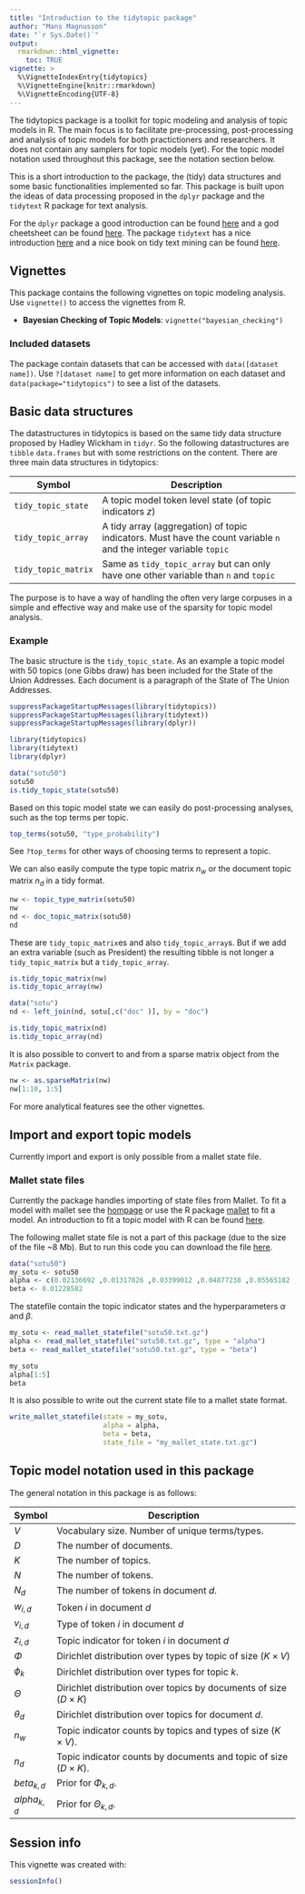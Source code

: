 ```yaml
---
title: "Introduction to the tidytopic package"
author: "Mans Magnusson"
date: "`r Sys.Date()`"
output: 
  rmarkdown::html_vignette:
    toc: TRUE
vignette: >
  %\VignetteIndexEntry{tidytopics}
  %\VignetteEngine{knitr::rmarkdown}
  %\VignetteEncoding{UTF-8}
---
```


The tidytopics package is a toolkit for topic modeling and analysis of topic models in R. The main focus is to facilitate pre-processing, post-processing and analysis of topic models for both practictioners and researchers. It does not contain any samplers for topic models (yet). For the topic model notation used throughout this package, see the notation section below.

This is a short introduction to the package, the (tidy) data structures and some basic functionalities implemented so far. This package is built upon the ideas of data processing proposed in the `dplyr` package and the `tidytext` R package for text analysis. 

For the `dplyr` package a good introduction can be found [here](https://cran.rstudio.com/web/packages/dplyr/vignettes/introduction.html) and a god cheetsheet can be found [here](https://www.rstudio.com/wp-content/uploads/2015/02/data-wrangling-cheatsheet.pdf). The package `tidytext` has a nice introduction [here](https://cran.r-project.org/web/packages/tidytext/vignettes/tidytext.html) and a nice book on tidy text mining can be found [here](http://tidytextmining.com/).

## Vignettes

This package contains the following vignettes on topic modeling analysis. Use `vignette()` to access the vignettes from R. 

- **Bayesian Checking of Topic Models**: `vignette("bayesian_checking")`

### Included datasets

The package contain datasets that can be accessed with `data([dataset name])`. Use `?[dataset name]` to get more information on each dataset and `data(package="tidytopics")` to see a list of the datasets.

## Basic data structures

The datastructures in tidytopics is based on the same tidy data structure proposed by Hadley Wickham in `tidyr`. So the following datastructures are `tibble` `data.frames` but with some restrictions on the content. There are three main data structures in tidytopics: 

| Symbol| Description                             |
|-------|-----------------------------------------|
| `tidy_topic_state`  | A topic model token level state (of topic indicators $z$) |
| `tidy_topic_array`  | A tidy array (aggregation) of topic indicators. Must have the count variable `n` and the integer variable `topic` |
| `tidy_topic_matrix`  | Same as `tidy_topic_array` but can only have one other variable than `n` and `topic` |

The purpose is to have a way of handling the often very large corpuses in a simple and effective way and make use of the sparsity for topic model analysis.

### Example

The basic structure is the `tidy_topic_state`. As an example a topic model with 50 topics (one Gibbs draw) has been included for the State of the Union Addresses. Each document is a paragraph of the State of The Union Addresses.

```r
suppressPackageStartupMessages(library(tidytopics))
suppressPackageStartupMessages(library(tidytext))
suppressPackageStartupMessages(library(dplyr))
```

```r
library(tidytopics)
library(tidytext)
library(dplyr)

data("sotu50")
sotu50
is.tidy_topic_state(sotu50)
```

Based on this topic model state we can easily do post-processing analyses, such as the top terms per topic.

```r
top_terms(sotu50, "type_probability")
```

See `?top_terms` for other ways of choosing terms to represent a topic. 

We can also easily compute the type topic matrix $n_w$ or the document topic matrix $n_d$ in a tidy format.

```r
nw <- topic_type_matrix(sotu50)
nw
nd <- doc_topic_matrix(sotu50)
nd
```

These are `tidy_topic_matrix`es and also `tidy_topic_array`s. But if we add an extra variable (such as President) the resulting tibble is not longer a `tidy_topic_matrix` but a `tidy_topic_array`.

```r
is.tidy_topic_matrix(nw)
is.tidy_topic_array(nw)

data("sotu")
nd <- left_join(nd, sotu[,c("doc" )], by = "doc")

is.tidy_topic_matrix(nd)
is.tidy_topic_array(nd)
```

It is also possible to convert to and from a sparse matrix object from the `Matrix` package.

```r
nw <- as.sparseMatrix(nw)
nw[1:10, 1:5]
```

For more analytical features see the other vignettes.

## Import and export topic models 

Currently import and export is only possible from a mallet state file.

### Mallet state files

Currently the package handles importing of state files from Mallet. To fit a model with mallet see the [hompage](http://mallet.cs.umass.edu/) or use the R package [mallet](https://github.com/mimno/RMallet) to fit a model. An introduction to fit a topic model with R can be found [here](https://htmlpreview.github.io/?https://raw.githubusercontent.com/mimno/RMallet/master/mallet/inst/doc/mallet.html). 

The following mallet state file is not a part of this package (due to the size of the file ~8 Mb). But to run this code you can download the file [here](https://github.com/MansMeg/tidytopics/raw/master/data-raw/sotu50.txt.gz).


```r
data("sotu50")
my_sotu <- sotu50
alpha <- c(0.02136692 ,0.01317826 ,0.03399012 ,0.04877238 ,0.05565182 ,0.02634909 ,0.07547259 ,0.1090051 ,0.0343327 ,0.1987157 ,0.01995965 ,0.1032003 ,0.0476333 ,0.02253602 ,0.1115289 ,0.01482319 ,0.01683189 ,0.04114055 ,0.0393674 ,0.01632598 ,0.02016105 ,0.03419158 ,0.2109707 ,0.02525466 ,0.06465434 ,0.02042515 ,0.04062194 ,0.04762343 ,0.04169344 ,0.05274674 ,0.02347339 ,0.02688192 ,0.01971497 ,0.08863154 ,0.02162647 ,0.08386104 ,0.01468114 ,0.01798629 ,0.04029905 ,0.05446011 ,0.02651762 ,0.03284185 ,0.02257509 ,0.06026494 ,0.07507902 ,0.07178521 ,0.03777182 ,0.0702841 ,0.02130745 ,0.0345557)
beta <- 0.01228582
```

The statefile contain the topic indicator states and the hyperparameters $\alpha$ and $\beta$.

```r
my_sotu <- read_mallet_statefile("sotu50.txt.gz")
alpha <- read_mallet_statefile("sotu50.txt.gz", type = "alpha")
beta <- read_mallet_statefile("sotu50.txt.gz", type = "beta")
```

```r
my_sotu
alpha[1:5]
beta
```

It is also possible to write out the current state file to a mallet state format.

```r
write_mallet_statefile(state = my_sotu, 
                       alpha = alpha,
                       beta = beta,
                       state_file = "my_mallet_state.txt.gz")
```

## Topic model notation used in this package

The general notation in this package is as follows:

| Symbol| Description                             |
|-------|-----------------------------------------|
| $V$   | Vocabulary size. Number of unique terms/types. |
| $D$   | The number of documents.                |
| $K$   | The number of topics.                   |
| $N$   | The number of tokens.                   |
| $N_d$ | The number of tokens in document $d$.   |
| $w_{i,d}$ | Token $i$ in document $d$   |
| $v_{i,d}$ | Type of token $i$ in document $d$ |
| $z_{i,d}$ | Topic indicator for token $i$ in document $d$   |
| $\Phi$ | Dirichlet distribution over types by topic of size $(K \times V)$  |
| $\phi_k$ | Dirichlet distribution over types for topic $k$. |
| $\Theta$ | Dirichlet distribution over topics by documents of size $(D \times K)$ |
| $\theta_d$ | Dirichlet distribution over topics for document $d$. |
| $n_w$ | Topic indicator counts by topics and types of size $(K \times V)$. |
| $n_d$ | Topic indicator counts by documents and topic of size $(D \times K)$. |
| $beta_{k,d}$ | Prior for $\Phi_{k,d}$. |
| $alpha_{k,d}$ | Prior for $\Theta_{k,d}$. |


## Session info

This vignette was created with:

```r
sessionInfo()
```
